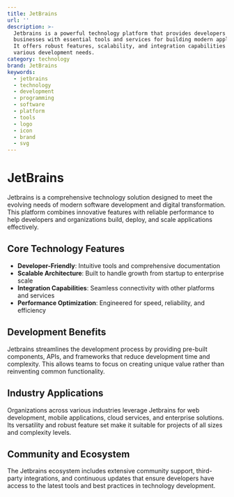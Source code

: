 ```yaml
---
title: JetBrains
url: ''
description: >-
  Jetbrains is a powerful technology platform that provides developers and
  businesses with essential tools and services for building modern applications.
  It offers robust features, scalability, and integration capabilities for
  various development needs.
category: technology
brand: JetBrains
keywords:
  - jetbrains
  - technology
  - development
  - programming
  - software
  - platform
  - tools
  - logo
  - icon
  - brand
  - svg
---
```


# JetBrains

Jetbrains is a comprehensive technology solution designed to meet the evolving needs of modern software development and digital transformation. This platform combines innovative features with reliable performance to help developers and organizations build, deploy, and scale applications effectively.

## Core Technology Features

- **Developer-Friendly**: Intuitive tools and comprehensive documentation
- **Scalable Architecture**: Built to handle growth from startup to enterprise scale
- **Integration Capabilities**: Seamless connectivity with other platforms and services
- **Performance Optimization**: Engineered for speed, reliability, and efficiency

## Development Benefits

Jetbrains streamlines the development process by providing pre-built components, APIs, and frameworks that reduce development time and complexity. This allows teams to focus on creating unique value rather than reinventing common functionality.

## Industry Applications

Organizations across various industries leverage Jetbrains for web development, mobile applications, cloud services, and enterprise solutions. Its versatility and robust feature set make it suitable for projects of all sizes and complexity levels.

## Community and Ecosystem

The Jetbrains ecosystem includes extensive community support, third-party integrations, and continuous updates that ensure developers have access to the latest tools and best practices in technology development.
